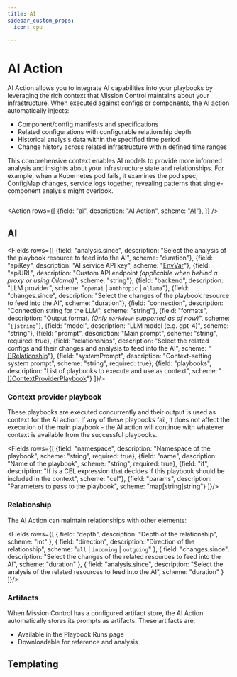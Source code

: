```yaml
---
title: AI
sidebar_custom_props:
  icon: cpu

---
```


# <Icon name="cpu"/> AI Action

AI Action allows you to integrate AI capabilities into your playbooks by leveraging the rich context that Mission Control maintains about your infrastructure. When executed against configs or components, the AI action automatically injects:

- Component/config manifests and specifications
- Related configurations with configurable relationship depth
- Historical analysis data within the specified time period
- Change history across related infrastructure within defined time ranges

This comprehensive context enables AI models to provide more informed analysis and insights about your infrastructure state and relationships.
For example, when a Kubernetes pod fails, it examines the pod spec, ConfigMap changes, service logs together, revealing patterns that single-component analysis might overlook.

```yaml title="context-provider-playbook.yaml" file=<rootDir>/modules/generated/playbooks/recommend-playbook.yaml
```

<Action rows={[
    {field: "ai", description: "AI Action", scheme: "[AI](#ai)"},
]} />

## AI

<Fields rows={[
 {field: "analysis.since", description: "Select the analysis of the playbook resource to feed into the AI", scheme: "duration"},
 {field: "apiKey", description: "AI service API key", scheme: "[EnvVar](/reference/env-var)"},
 {field: "apiURL", description: "Custom API endpoint _(applicable when behind a proxy or using Ollama)_", scheme: "string"},
 {field: "backend", description: "LLM provider", scheme: "`openai` | `anthropic` | `ollama`"},
 {field: "changes.since", description: "Select the changes of the playbook resource to feed into the AI", scheme: "duration"},
 {field: "connection", description: "Connection string for the LLM", scheme: "string"},
 {field: "formats", description: "Output format. _(Only `markdown` supported as of now)_", scheme: "`[]string`"},
 {field: "model", description: "LLM model (e.g. gpt-4)", scheme: "string"},
 {field: "prompt", description: "Main prompt", scheme: "string", required: true},
 {field: "relationships", description: "Select the related configs and their changes and analysis to feed into the AI", scheme: "[[]Relationship](#relationship)"},
 {field: "systemPrompt", description: "Context-setting system prompt", scheme: "string", required: true},
 {field: "playbooks", description: "List of playbooks to execute and use as context", scheme: "[[]ContextProviderPlaybook](#context-provider-playbook)"}
]}/>

### Context provider playbook

These playbooks are executed concurrently and their output is used as context for the AI action.
If any of these playbooks fail, it does not affect the execution of the main playbook -
 the AI action will continue with whatever context is available from the successful playbooks.

<Fields rows={[
  {field: "namespace", description: "Namespace of the playbook", scheme: "string", required: true},
  {field: "name", description: "Name of the playbook", scheme: "string", required: true},
  {field: "if", description: "If is a CEL expression that decides if this playbook should be included in the context", scheme: "cel"},
  {field: "params", description: "Parameters to pass to the playbook", scheme: "map[string]string"}
]}/>

### Relationship

The AI Action can maintain relationships with other elements:

<Fields rows={[
 {
   field: "depth",
   description: "Depth of the relationship",
   scheme: "int"
 },
 {
   field: "direction", 
   description: "Direction of the relationship",
   scheme: "`all` | `incoming` | `outgoing`"
 },
 {
   field: "changes.since",
   description: "Select the changes of the related resources to feed into the AI",
   scheme: "duration"
 },
 {
   field: "analysis.since",
   description: "Select the analysis of the related resources to feed into the AI",
   scheme: "duration"
 }
]}/>

### Artifacts

When Mission Control has a configured artifact store, the AI Action automatically stores its prompts as artifacts. These artifacts are:

* Available in the Playbook Runs page
* Downloadable for reference and analysis

## Templating

<Templating/>

